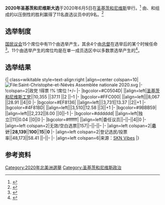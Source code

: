 {{noteTA
|G1=Country
}}
{{Infobox election
| election_name     = 2020年圣基茨和尼维斯大选
| country           = Saint Kitts and Nevis
| type              = parliamentary
| previous_election = 2015年圣基茨和尼维斯大选
| previous_year     = 2015
| outgoing_members  = 
| election_date     = 2020年6月5日
| elected_members   = 
| next_election     = 2025年圣基茨和尼维斯大选
| next_year         = 2025
| seats_for_election= [[国民议会_(圣基茨和尼维斯)|国民议会]]15席中的11席（直选议席）
| majority_seats    = 6
<!-- PAM -->
| image1            = [[File:ShawnRichards.jpg|150x150px]]
| leader1           = [[肖恩·理查德斯|肖恩·理查德斯]]
| colour1           = FFC000
| party1            = {{le|人民行动运动|People's Action Movement}}
| leader_since1     = 2012年
| leaders_seat1     = [[圣基茨岛|圣基茨第5选区]]
| last_election1    = 27.90%，4席
| seats1            = '''4'''
| seat_change1      = {{steady}}
| popular_vote1     = 8,067
| percentage1       = 28.91%
| swing1            = {{increase}}1.01%
<!-- CCM -->
| image2            = {{CSS image crop|Image = Mark_Brantley_2015.jpg|bSize =100|cWidth=110|cHeight=150|oTop=10|oLeft=0|Location=center}}
| leader2           = [[马克·布兰特利|马克·布兰特利]]
| colour2           = 4F81BD
| party2            = {{le|关心公民运动|Concerned Citizens' Movemen}}
| leader_since2     = 2017年10月29日
| leaders_seat2     = [[尼维斯岛|尼维斯第9选区]]
| last_election2    = 13.04%，2席
| seats2            = 3
| seat_change2      = {{increase}}1
| popular_vote2     = 3,510
| percentage2       = 12.58%
| swing2            = {{decrease}}0.46%
<!-- SKNLP -->
| image4            = [[File:Denzil_L_Douglas.jpg|150x150px]]
| leader4           = [[登齐尔·道格拉斯|登齐尔·道格拉斯]]
| colour4           = C0504D
| party4            = [[圣基茨和尼维斯工党|圣基茨和尼维斯工党]]
| leader_since4     = 1989年
| leaders_seat4     = [[圣基茨岛|圣基茨第6选区]]
| last_election4    = 39.27%，3席
| seats4            = 2
| seat_change4      = {{decrease}}1
| popular_vote4     = '''10,355'''
| percentage4       = '''37.11%'''
| swing4            = {{decrease}}2.16%
<!-- PLP -->
| image5            = [[File:TimothyHarris.jpg|150x150px]]
| leader5           = [[蒂莫西·哈里斯|蒂莫西·哈里斯]]
| colour5           = EF8136
| party5            = {{le|人民工党 (圣基茨和尼维斯)|People's Labour Party (Saint Kitts and Nevis)|人民工党}}
| leader_since5     = 2013年6月17日
| leaders_seat5     = [[圣基茨岛|圣基茨第7选区]]
| last_election5    = 8.99%，1席
| seats5            = 2
| seat_change5      = {{increase}}1
| popular_vote5     = 3,731
| percentage5       = 13.37%
| swing5            = {{increase}}4.38%
<!-- bottom -->
| title             = 总理
| before_election   = [[蒂莫西·哈里斯|蒂莫西·哈里斯]]
| before_party      = {{le|人民工党 (圣基茨和尼维斯)|People's Labour Party (Saint Kitts and Nevis)|人民工党}}
| after_election    = [[蒂莫西·哈里斯|蒂莫西·哈里斯]]
| after_party       = {{le|人民工党 (圣基茨和尼维斯)|People's Labour Party (Saint Kitts and Nevis)|人民工党}}
}}
'''2020年圣基茨和尼维斯大选'''于2020年6月5日在[[圣基茨和尼维斯|圣基茨和尼维斯]]举行。<ref>{{Cite web|url = https://www.thestkittsnevisobserver.com/pm-names-june-5-as-election-day/|title = PM Names June 5 as Election Day|website = St Kitts & Nevis Observer|date = 2020-05-18|language = en|accessdate = 2020-06-29|archive-date = 2020-09-18|archive-url = https://web.archive.org/web/20200918195018/https://www.thestkittsnevisobserver.com/pm-names-june-5-as-election-day/|dead-url = no}}</ref>
由{{le|人民行动运动|People's Action Movement}}、{{le|关心公民运动|Concerned Citizens' Movemen}}和{{le|人民工党 (圣基茨和尼维斯)|People's Labour Party (Saint Kitts and Nevis)|人民工党}}组成的{{le|团队联合联盟|Team Unity (Saint Kitts and Nevis)}}以压倒性的胜利赢得了11名直选议员中的9名。<ref>{{Cite web|url = https://wicnews.com/caribbean/live-results-update-st-kitts-and-nevis-general-elections-161128229/|title = Election 2020 – Landslide victory for Team Unity in St Kitts and Nevis|website = WIC News|date = 2020-06-05|language = en|accessdate = 2020-06-29|archive-date = 2022-03-31|archive-url = https://web.archive.org/web/20220331113001/https://wicnews.com/caribbean/live-results-update-st-kitts-and-nevis-general-elections-161128229/}}</ref>

==选举制度==
[[国民议会_(圣基茨和尼维斯)|国民议会]]15个席位中有11个由选举产生，其余4个由[[圣基茨和尼维斯总督|总督]]在选举后的某个时候任命<ref>{{Cite web|url = http://antiguaobserver.com/elections-team-unity-leader-calls-for-calm-as-announcement-of-election-results-comes-to-a-halt/|title = Team Unity declared official winners of St Kitts Election|website = The Daily Observer|date = 2015-02-17|language = en|accessdate = 2020-06-29|archive-date = 2015-02-20|archive-url = https://web.archive.org/web/20150220010759/http://antiguaobserver.com/elections-team-unity-leader-calls-for-calm-as-announcement-of-election-results-comes-to-a-halt/|dead-url = no}}</ref>。11个由选举产生的席位均是在单一成员选区中以多数票选举产生的<ref>{{Cite web |url = http://archive.ipu.org/parline/reports/2267_B.htm |title = ELECTORAL SYSTEM |website = INTER-PARLIAMENTARY UNION |accessdate = 2020-06-29 |archive-date = 2020-06-10 |archive-url = https://web.archive.org/web/20200610195604/http://archive.ipu.org/parline/reports/2267_B.htm |dead-url = no }}</ref>。

==选举结果==
<onlyinclude>{| class=wikitable style=text-align:right
|align=center colspan=10|[[File:Saint-Christophe-et-Niévès_Assemblée_nationale_2020.svg|File:Saint-Christophe-et-Niévès Assemblée nationale 2020.svg]]
|-
!colspan=2|政党
!得票
!%
!席位
!+/–
|-
|bgcolor=#C0504D| ||align=left|[[圣基茨和尼维斯工党|圣基茨和尼维斯工党]]||10,355 ||37.11 ||2 ||–1
|-
|bgcolor=#FFC000| ||align=left|{{le|人民行动运动|People's Action Movement}}||8,067 ||28.91 ||4||0
|-
|bgcolor=#EF8136| ||align=left|{{le|人民工党 (圣基茨和尼维斯)|People's Labour Party (Saint Kitts and Nevis)|人民工党}}||3,731||13.37 ||2||+1
|-
|bgcolor=#4F81BD| ||align=left|{{le|关心公民运动|Concerned Citizens' Movemen}}||3,510||12.58 ||3||+1 
|-
|bgcolor=#9BBB59| ||align=left|{{le|尼维斯革新党|Nevis Reformation Party}}||2,232||8.00 ||0||–1
|-
|bgcolor=#dddddd| ||align=left|独立||11||0.04 ||0||0
|-
|bgcolor=#ffffff| ||align=left|委任议员||–||–||4||0
|-
|align=left colspan=2|无效/空白选票||157||–||–||–
|-
|align=left colspan=2|'''总计'''||'''28,139'''||'''100'''||'''15'''||'''0'''
|-
|align=left colspan=2|登记选民/投票率||48,173||58.41 ||–||–
|-
|align=left colspan=6|来源：[https://www.sknvibes.com/elections/2020/ SKN Vibes]{{Wayback|url=https://www.sknvibes.com/elections/2020/ |date=20200606125947 }}
|}</onlyinclude>

==参考资料==
{{reflist}}

{{聖基茨和尼維斯選舉}}
[[Category:2020年北美洲選舉|Category:2020年北美洲選舉]]
[[Category:圣基茨和尼维斯政治|Category:圣基茨和尼维斯政治]]